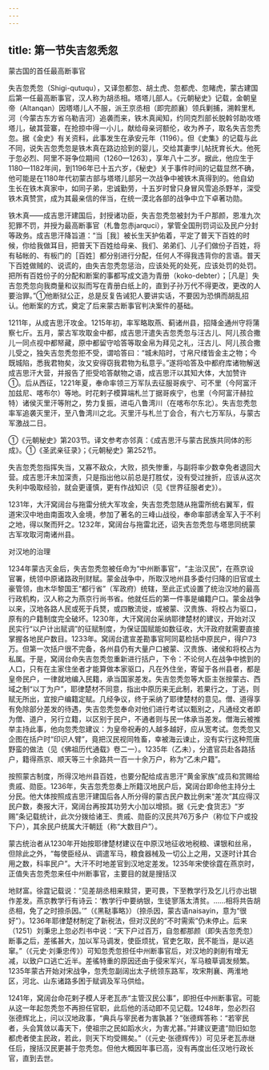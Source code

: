 ```yaml
---
---
---
```

title: 第一节失吉忽秃忽
---



蒙古国的首任最高断事官

失吉忽秃忽（Shigi-qutuqu），又译忽都忽、胡土虎、忽都虎、忽睹虎，蒙古建国后第一任最高断事官，汉人称为胡丞相。塔塔儿部人。《元朝秘史》记载，金朝皇帝（Altanqan）因塔塔儿人不服，派王京丞相（即完颜襄）领兵剿捕，溯斡里札河（今蒙古东方省乌勒吉河）追袭而来，铁木真闻知，约同克烈部长脱斡邻助攻塔塔儿，破其营寨，在抢掠中得一小儿，献给母亲诃额伦，收为养子，取名失吉忽秃忽。据《金史》有关资料，此事发生在承安元年（1196）。但《史集》的记载与此不同，说失吉忽秃忽是铁木真在路边拾到的婴儿，交给其妻孛儿帖抚育长大。他死于忽必烈、阿里不哥争位期间（1260—1263），享年八十二岁。据此，他应生于1180—1182年间，到1196年已十五六岁，《秘史》关于事件时间的记载显然不确，他可能是在1180年代初蒙古部与塔塔儿部另一次战争中被铁木真得到的。他自幼生长在铁木真家中，如同子弟，忠诚勤劳，十五岁时曾只身冒风雪追杀野羊，深受铁木真赞赏，成为其最亲信的伴当，在统一漠北各部的战争中立下卓著功勋。

铁木真——成吉思汗建国后，封授诸功臣，失吉忽秃忽被封为千户那颜，恩准九次犯罪不罚，并授为最高断事官（札鲁忽赤jarquci），掌管全国刑罚词讼及民户分封等政务。成吉思汗降旨道：“当［我］被长生天护佑着，平定了普天下百姓的时候，你给我做耳目，把普天下百姓给母亲、我们、弟弟们、儿子们做份子百姓，将有毡帐的、有板门的［百姓］都分别进行分配，任何人不得我违背你的言语。普天下百姓做贼的、说谎的，由失吉忽秃忽惩治，应该处死的处死，应该处罚的处罚。把所有百姓份子的分配和断案的事都写成文造为青册（koko-debter）；［凡是］失吉忽秃忽向我商量和议拟而写在青册白纸上的，直到子孙万代不得更改，更改的人要治罪。”①他断狱公正，总是反复告诫犯人要讲实话，不要因为恐惧而胡乱招认。他断案的方式，奠定了后来蒙古断事官判决案件的基础。

1211年，从成吉思汗攻金。1215年初，率军略取燕、蓟诸州县，招降金通州守将蒲察七斤。五月，蒙古军攻取金中都，成吉思汗遣失吉忽秃忽与汪古儿、阿儿孩合撒儿一同点视中都帑藏，原中都留守哈答等取金帛为拜见之礼，汪古儿、阿儿孩合撒儿受之，独失吉忽秃忽拒不受，谓哈答曰：“城未陷时，寸帛尺缕皆金主之物；今既城陷，悉我君物矣，汝又安得窃我君物为私意乎。”遂将哈答及中都府库诸物解送成吉思汗大营，并报告了拒受哈答献物之语，成吉思汗以其知大体，大加赞许①。后从西征，1221年夏，奉命率领三万军队去征服哥疾宁、可不里（今阿富汗加兹尼、喀布尔）等地。时花剌子模算端札兰丁据哥疾宁，也里（今阿富汗赫拉特）诸侯灭里汗等附之，势力复振，进屯八鲁湾川（在喀布尔东北）。失吉忽秃忽率军追袭灭里汗，至八鲁湾川之北。灭里汗与札兰丁会合，有六七万军队，与蒙古军激战二日。

①《元朝秘史》第203节。译文参考亦邻真：《成吉思汗与蒙古民族共同体的形成》。①《圣武亲征录》；《元朝秘史》第252节。

失吉忽秃忽指挥失当，又寡不敌众，大败，损失惨重，与副将率少数幸免者退回大营。成吉思汗未加深责，只是指出他以前总是打胜仗，没有受过挫折，应该从这次失利中吸取经验，就会更谨慎，更有作战知识（见《世界征服者史》）。

1231年，大汗窝阔台与拖雷分统大军攻金，失吉忽秃忽随从拖雷所统右翼军，假道宋汉中地由南面攻入金境，参加了著名的三峰山战役，奉命率部诱金军入于不利之地，得以聚而歼之。1232年，窝阔台与拖雷北还，诏失吉忽秃忽与塔思同统蒙古军攻取河南诸州县。

对汉地的治理

1234年蒙古灭金后，失吉忽秃忽被任命为“中州断事官”，“主治汉民”，在燕京设官署，统领中原诸路政刑财赋。蒙金战争中，所取汉地州县多委付归降的旧官或土豪管领，由木华黎国王“都行省”（军政府）统辖，至此正式设置了统治汉地的最高行政机构，汉人称之为燕京行尚书省。他就任后的第一件事是编籍户口。蒙金战争以来，汉地各路人民或死于兵燹，或四散流徙，或被蒙、汉贵族、将校占为驱口，原有的户籍制度完全破坏。1230年，大汗窝阔台采纳耶律楚材的建议，开始对汉民实行“以户计出赋调”的征赋制度，为保证国赋能如数征收，大汗政府就需要直接掌握各地民户数目。1233年。窝阔台遣宣差勘事官阿同葛检括中原民户，得户73万。但第一次括户很不完备，各州县仍有大量户口被蒙、汉贵族、诸侯和将校占为私属。于是，窝阔台命失吉忽秃忽重新进行括户，下令：不论何人在战争中掳到的人口，只有在主家住坐者才能算做本家驱口，凡在外住坐，寄留于各州县者，都是皇帝民户，一律就地编入民籍，承当国家差发。失吉忽秃忽等大臣主张按蒙古、西域之制“以丁为户”，耶律楚材不同意，指出中原历来无此制，若果行之，丁逃，则赋无所出，宜按户编籍定赋。几经争议，终于采纳了耶律楚材的意见。僧、道得享有免除部分差发的待遇，失吉忽秃忽奉命对他们进行考试以甄别之，凡通经文者即为僧、道户，另行立籍，以区别于民户，不通者则与民一体承当差发。僧海云被推举主持此事，他向忽秃忽建议：为皇帝祝寿的人越多越好，应从宽考试。忽秃忽又企图在括户时“印识人臂”，竟把汉民视同牲畜，幸被海云谏止，没有实行这种荒唐野蛮的做法（见《佛祖历代通载》卷二一）。1235年（乙未），分遣官员赴各路括户，籍得燕京、顺天等三十余路共一百一十余万户，称为“乙未户籍”。

按照蒙古制度，所得汉地州县百姓，也要分配给成吉思汗“黄金家族”成员和赏赐给贵戚、勋臣。1236年，失吉忽秃忽奏上所籍汉地民户后，窝阔台即命他主持分土分民。他大体按照成吉思汗建国后各人所分得的蒙古民户数比例来“差次”其应得汉民户数，奏报大汗，窝阔台再按其功劳大小加以增损。据《元史·食货志》“岁赐”条记载统计，此次分拨给诸王、贵戚、勋臣的汉民共76万多户（称位下户或投下户），其余民户统属大汗朝廷（称“大数目户”）。

蒙古统治者从1230年开始按耶律楚材建议在中原汉地征收地税粮、课银和丝帛，但除此之外，“每使臣经从、调遣军马，粮食器械及一切公上之用，又逐时计其合用之数，科率民户”。大汗不时地差官到汉地定差发。1235年宋使徐霆在燕京时，正值失吉忽秃忽来任中州断事官，主要目的就是搜括汉

地财富。徐霆记载说：“见差胡丞相来黩贷，更可畏，下至教学行及乞儿行亦出银作差发。燕京教学行有诗云：‘教学行中要纳银，生徒寥落太清贫。……相将共告胡丞相，免了之时捺杀因。’”（《黑鞑事略》）（捺杀因，蒙古语naisayin，意为“很好”）。1236年耶律楚材制定了新税法，但对汉民的“不时需索”仍未停止。后来（1251）刘秉忠上忽必烈书中说：“天下户过百万，自忽都那颜（即失吉忽秃忽）断事之后，差徭甚大，加以军马调发，使臣烦扰，官吏乞取，民不能当，是以逃窜。”（《元史·刘秉忠传》）可知忽秃忽担任中州断事官后，对汉地的剥削有增无减，以致户口逃亡近半。差徭特重的原因还由于侵宋军兴，军马粮草调发频繁。1235年蒙古开始对宋战争，忽秃忽副阔出太子统领东路军，攻宋荆襄、两淮地区，河北、山东诸路多困于赋调及军马供给。

1241年，窝阔台命花剌子模人牙老瓦赤“主管汉民公事”，即担任中州断事官。可能从这一年起忽秃忽不再担任官职，此后他的活动即不见记载。1248年，忽必烈召张德辉北上，问以汉地政事，“典兵与宰民者为害孰甚？”张德辉答称：“若宰民者，头会箕敛以毒天下，使祖宗之民如蹈水火，为害尤甚。”并建议更遣“勋旧如忽都虎者使主民政，若此，则天下均受赐矣。”（《元史·张德辉传》）可见牙老瓦赤继任后，搜括汉民更甚于忽秃忽。但他大概因年事已高，没有再度出任汉地行政长官，直到去世。